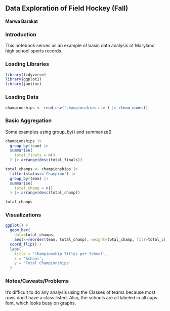 ## Data Exploration of Field Hockey (Fall)

#### Marwa Barakat

### Introduction

This notebook serves as an example of basic data analysis of Maryland high school sports records.

### Loading Libraries

```r
library(tidyverse)
library(ggplot2)
library(janitor)
```

### Loading Data

```r

championships <- read_csv('championships.csv') |> clean_names()
```

### Basic Aggregation

Some examples using group_by() and summarize()

```r
championships |>
  group_by(team) |>
  summarise(
    total_finals = n()
  ) |> arrange(desc(total_finals))
```

```r
total_champs <- championships |>
  filter(status=='Champion') |>
  group_by(team) |>
  summarise(
    total_champ = n()
  ) |> arrange(desc(total_champ)) 

total_champs
```

### Visualizations

```r
ggplot() + 
  geom_bar(
    data=total_champs, 
    aes(x=reorder(team, total_champ), weight=total_champ, fill=total_champ)) + 
  coord_flip() +
  labs(
    title = 'Championship Titles per School',
    x = 'School',
    y = 'Total Championships'
  )
```

### Notes/Caveats/Problems

It's difficult to do any analysis using the Classes of teams because most rows don't have a class listed. Also, the schools are all labeled in all caps font, which looks busy on graphs.
